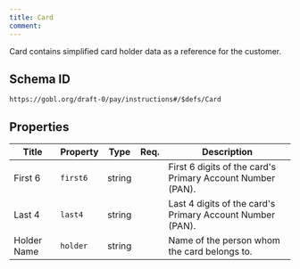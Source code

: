 ```yaml
---
title: Card
comment: 
---
```


Card contains simplified card holder data as a reference for the customer.

## Schema ID

`https://gobl.org/draft-0/pay/instructions#/$defs/Card`

## Properties

| Title       | Property | Type   | Req. | Description                                                |
|-------------|----------|--------|------|------------------------------------------------------------|
| First 6     | `first6` | string |      | First 6 digits of the card's Primary Account Number (PAN). |
| Last 4      | `last4`  | string |      | Last 4 digits of the card's Primary Account Number (PAN).  |
| Holder Name | `holder` | string |      | Name of the person whom the card belongs to.               |


